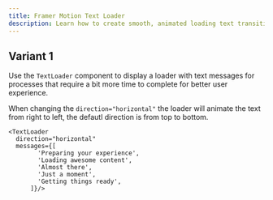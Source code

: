 ```yaml
---
title: Framer Motion Text Loader
description: Learn how to create smooth, animated loading text transitions using Framer Motion in React.
---
```



## Variant 1

Use the `TextLoader` component to display a loader with text messages for processes that require a bit more time to complete for better user experience.

When changing the `direction="horizontal"` the loader will animate the text from right to left, the defautl direction is from top to bottom.


<ComponentPreview filePathsKey="loader_text">
  <div className="flex-col-center gap-8">
    <TextLoader
      messages={[
            'Preparing your experience',
            'Loading awesome content',
            'Almost there',
            'Just a moment',
            'Getting things ready',
          ]} />
  
    <TextLoader
      direction="horizontal"
      messages={[
            'Preparing your experience',
            'Loading awesome content',
            'Almost there',
            'Just a moment',
            'Getting things ready',
          ]}/>
  </div>
</ComponentPreview>

